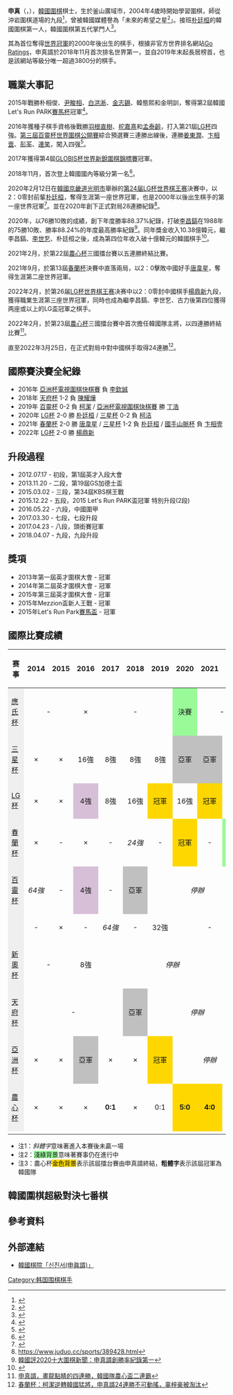 {{Infobox Go player
| 全名 = 申眞諝
| nickname = 小申<ref>{{Cite web|title=围棋：大小申横扫野狐，申真谞双杀辜梓豪|url=https://www.163.com/dy/article/GAMHK1QU05495MRM.html|accessdate=2021-10-30|author=网易|date=2021-05-13|format=|publisher=|language=|dead-url=no|archive-date=2021-11-04|archive-url=https://web.archive.org/web/20211104023402/https://www.163.com/dy/article/GAMHK1QU05495MRM.html}}</ref>、申工智能<ref>{{Cite web|title=新浪视点：申真谞表现完美 谁能拦住“申工智能”|url=https://sports.sina.com.cn/go/2021-02-25/doc-ikftssap8708782.shtml|accessdate=2021-10-30|author=新浪体育|date=2021-02-25|format=|publisher=|language=|dead-url=no|archive-date=2021-10-30|archive-url=https://web.archive.org/web/20211030163217/https://sports.sina.com.cn/go/2021-02-25/doc-ikftssap8708782.shtml}}</ref>
| 英文名 = Shin Jin Seo
| hangul = 신진서（Shin Jin Seo）
| 生於 = {{birth_date_and_age|2000|03|17}}
| 出生地 = {{KOR}}[[釜山廣域市|釜山廣域市]]
| 國籍 = {{ROK}}
| 師從 = {{tsl|ko|한종진|韓鐘振}}
| 學生 = 
| 職業生涯 =
| 入段 = 2012年 
| 段位 = 九段
| 所屬 = [[韓國棋院|韓國棋院]]
}}
'''申真{{ruby-py|諝|-{zh-cn:xū;zh-tw:ㄒㄩˇ;zh-hk:seoi<sup>1</sup>}-}}'''（{{lang-ko|신진서}}，{{bd|2000年|3月17日|||catIdx=K}}），[[韓國|韓國]][[圍棋|圍棋]]棋士，生於釜山廣域市，2004年4歲時開始學習圍棋，師從沖岩圍棋道場的{{tsl|ko|한종진|韓鐘振}}九段<ref>{{Cite web |url=http://baduk.hangame.com/news.nhn?gseq=26251&m=view |title=2012年第一屆英才入段大會申真諝簡介 |accessdate=2016-07-05 |archive-date=2016-09-20 |archive-url=https://web.archive.org/web/20160920031825/http://baduk.hangame.com/news.nhn?gseq=26251&m=view |dead-url=no }}</ref>，曾被韓國媒體譽為「未來的希望之星<ref>{{Cite web |url=https://news.tygem.com/news/tnews/viewpage.asp?seq=21238 |title=未來第一人申真諝story |access-date=2016-07-29 |archive-url=https://web.archive.org/web/20220317150332/https://news.tygem.com/news/tnews/viewpage.asp?seq=21238 |archive-date=2022-03-17 |dead-url=yes }}</ref>」。接班[[朴廷桓|朴廷桓]]的韓國圍棋第一人，韓國圍棋第五代掌門人<ref>{{Cite web |url=https://www.sohu.com/a/431924939_120768401 |title=韩国围棋第五代新王！申真谞竖旗朴廷桓退位 |access-date=2021-11-02 |archive-date=2021-11-03 |archive-url=https://web.archive.org/web/20211103114249/https://www.sohu.com/a/431924939_120768401 |dead-url=no }}</ref>。

其為首位奪得[[世界圍棋大賽|世界冠軍]]的2000年後出生的棋手，根據非官方世界排名網站[[Go_Ratings|Go Ratings]]，申真諝於2018年11月首次排名世界第一，並自2019年末起長居榜首，也是該網站等級分唯一超過3800分的棋手。

==職業大事記==
2015年戰勝朴相俊、[[尹畯相|尹畯相]]、[[白洪淅|白洪淅]]、[[金志錫|金志錫]]、韓態熙和金明訓，奪得第2屆韓國Let's Run PARK[[賽馬杯|賽馬杯]]冠軍<ref>{{Cite web |url=http://sports.sina.com.cn/go/2015-12-24/doc-ifxmxxsr3620623.shtml |title=00後問鼎韓國最大棋戰 申真諝：敢與柯潔爭勝 |accessdate=2016-06-25 |archive-date=2016-08-15 |archive-url=https://web.archive.org/web/20160815024040/http://sports.sina.com.cn/go/2015-12-24/doc-ifxmxxsr3620623.shtml |dead-url=no }}</ref>。

2016年獲種子棋手資格後戰勝[[羽根直樹|羽根直樹]]、[[柁嘉熹|柁嘉熹]]和[[孟泰齡|孟泰齡]]，打入第21屆[[LG杯|LG杯]]四強。[[第三屆百靈杯世界圍棋公開賽|第三屆百靈杯世界圍棋公開賽]]綜合預選賽三連勝出線後，連勝[[姜東潤|姜東潤]]、[[卞相壹|卞相壹]]、[[彭荃|彭荃]]、[[連笑|連笑]]，闖入四强<ref>{{Cite web |url=http://sports.sina.com.cn/go/2016-08-26/doc-ifxvixer7279657.shtml |title=申真谞：韩国围棋目前处于下风 我要担起责任 |accessdate=2016-08-26 |archive-date=2016-08-29 |archive-url=https://web.archive.org/web/20160829232615/http://sports.sina.com.cn/go/2016-08-26/doc-ifxvixer7279657.shtml |dead-url=no }}</ref>。

2017年獲得第4屆[[GLOBIS杯世界新銳圍棋錦標賽|GLOBIS杯世界新銳圍棋錦標賽]]冠軍。

2018年11月，首次登上韓國國內等級分第一名<ref>{{Cite web |url=https://weiqi.qq.com/news/9734.html |title=韩国变天！59个月后一哥易主 申真谞1分反超朴廷桓 |access-date=2021-01-13 |archive-date=2020-05-23 |archive-url=https://web.archive.org/web/20200523052953/https://weiqi.qq.com/news/9734.html |dead-url=no }}</ref>。

2020年2月12日在[[韓國|韓國]][[京畿道|京畿道]][[光明市|光明市]]舉辦的[[第24届LG杯世界棋王赛|第24届LG杯世界棋王赛]]決賽中，以2：0零封前輩[[朴廷桓|朴廷桓]]，奪得生涯第一座世界冠軍，也是2000年以後出生棋手的第一座世界冠軍<ref>{{Cite web|title=LG杯申真谞零封朴廷桓 00后首度加冕世界冠军|url=https://sports.sina.com.cn/go/2020-02-12/doc-iimxyqvz2219362.shtml|accessdate=2020-02-12|author=新浪体育|date=2020-02-12|format=|publisher=|language=|archive-date=2020-02-16|archive-url=https://web.archive.org/web/20200216075534/https://sports.sina.com.cn/go/2020-02-12/doc-iimxyqvz2219362.shtml|dead-url=no}}</ref>。並在2020年創下正式對局28連勝紀錄<ref>https://www.juduo.cc/sports/389428.html</ref>。

2020年，以76勝10敗的成績，創下年度勝率88.37%紀錄，打破[[李昌鎬|李昌鎬]]在1988年的75勝10敗、勝率88.24%的年度最高勝率紀錄<ref>[https://news.sina.com.tw/article/20201230/37271682.html 韓國評2020十大圍棋新聞：申真諝創勝率紀錄第一]</ref>。同年獎金收入10.38億韓元，繼李昌鎬、[[李世乭|李世乭]]、朴廷桓之後，成為第四位年收入破十億韓元的韓國棋手<ref>{{Cite web |url=https://weiqi.qq.com/news/11407.html |title=年入十亿 韩国围棋2020奖金榜 申真谞首度登顶 |access-date=2021-01-05 |archive-date=2021-01-14 |archive-url=https://web.archive.org/web/20210114101543/https://weiqi.qq.com/news/11407.html |dead-url=no }}</ref>。

2021年2月，於第22屆[[農心杯|農心杯]]三國擂台賽以五連勝終結比賽。

2021年9月，於第13屆[[春蘭杯世界職業圍棋錦標賽|春蘭杯]]決賽中直落兩局，以2：0擊敗中國好手[[唐韋星|唐韋星]]，奪得生涯第二座世界冠軍。

2022年2月，於第26届[[LG杯世界棋王赛|LG杯世界棋王赛]]决赛中以2：0零封中國棋手[[楊鼎新|楊鼎新]]九段，獲得職業生涯第三座世界冠軍，同時也成為繼李昌鎬、李世乭、古力後第四位獲得两座或以上的LG盃冠軍之棋手。

2022年2月，於第23屆[[農心杯|農心杯]]三國擂台賽中首次擔任韓國隊主將，以四連勝終結比賽<ref>[https://baduk.hangame.com/news.nhn?gseq=101082&m=view 申真諝，畫龍點睛的四連勝，韓國隊農心盃二連霸]</ref>。

直至2022年3月25日，在正式對局中對中國棋手取得24連勝<ref>[https://poplarnews.com/sports/398785.html 春蘭杯：柯潔逆轉韓國猛將，申真諝24連勝不可動搖，辜梓豪被淘汰]</ref>。

==國際賽決賽全紀錄==
* 2016年 [[亞洲杯電視圍棋快棋賽|亞洲杯電視圍棋快棋賽]] 負 [[李欽誠|李欽誠]]
* 2018年 [[天府杯|天府杯]] 1-2 負 [[陳耀燁|陳耀燁]]
* 2019年 [[百靈杯|百靈杯]] 0-2 負 [[柯潔|柯潔]] / [[亞洲杯電視圍棋快棋賽|亞洲杯電視圍棋快棋賽]] 勝 [[丁浩_(圍棋棋手)|丁浩]]
* 2020年 [[LG杯|LG杯]] 2-0 勝 [[朴廷桓|朴廷桓]] / [[三星杯|三星杯]] 0-2 負 [[柯洁|柯洁]] 
* 2021年 [[春蘭杯|春蘭杯]] 2-0 勝 [[唐韋星|唐韋星]] / [[三星杯|三星杯]] 1-2 負 [[朴廷桓|朴廷桓]] / [[國手山脈國際圍棋賽|國手山脈杯]] 負 [[卞相壹|卞相壹]]
* 2022年 [[LG杯|LG杯]] 2-0 勝 [[楊鼎新|楊鼎新]]

==升段過程==
* 2012.07.17 - 初段，第1屆英才入段大會
* 2013.11.20 - 二段，第19屆GS加德士盃
* 2015.03.02 - 三段，第34屆KBS棋王戰
* 2015.12.22 - 五段，2015 Let's Run PARK盃冠軍 特別升段(2段)
* 2016.05.22 - 六段，中國圍甲
* 2017.03.30 - 七段，七段升段
* 2017.04.23 - 八段，頭銜賽冠軍
* 2018.04.07 - 九段，九段升段

==獎項==
*2013年第一屆英才圍棋大會 - 冠軍
*2014年第二屆英才圍棋大會 - 冠軍
*2015年第三屆英才圍棋大會 - 冠軍
*2015年Mezzion盃新人王戰 - 冠軍
*2015年Let's Run Park[[賽馬盃|賽馬盃]] - 冠軍

==國際比賽成績==
{| class="wikitable"
|- style="background:#efefef;"
! 赛事 !! 2014 !! 2015 !! 2016 !! 2017 !! 2018 !! 2019 !! 2020 !! 2021 !! 2022
|-
| style="background:#efefef;"|[[應氏杯|應氏杯]]
| colspan="2" style="text-align:center;" |-
| style="text-align:center;" |×
| colspan="3" style="text-align:center;" |-
| style="text-align:center; background:#98fb98" |決賽
| colspan="2" style="text-align:center;" |-
|-
| style="background:#efefef;"|[[三星杯|三星杯]]
| style="text-align:center;" |×
| style="text-align:center;" |×
| style="text-align:center;" |16強
| style="text-align:center;" |8強
| style="text-align:center;" |8強
| style="text-align:center;" |8強
| style="text-align:center; background:silver;" |亞軍
| style="text-align:center; background:silver;" |亞軍
|
|-
| style="background:#efefef;"|[[LG杯|LG杯]]
| style="text-align:center;" |×
| style="text-align:center;" |×
| style="text-align:center;background:thistle;" |4強
| style="text-align:center;" |8強
| style="text-align:center;" |16強
| style="text-align:center; background:gold;" |冠軍 
| style="text-align:center;" |16強
| style="text-align:center; background:gold;" |冠軍
| 
|-
| style="background:#efefef;"|[[春蘭杯|春蘭杯]]
| style="text-align:center;" |×
| style="text-align:center;" |-
| style="text-align:center;" |×
| style="text-align:center;" |-
| style="text-align:center;" |''24強''
| style="text-align:center;" |-
| style="text-align:center; background:gold;" |冠軍
| style="text-align:center;" |-
| style="text-align:center; background:#98fb98" |8強
|-
| style="background:#efefef;"|[[百靈杯|百靈杯]]
| style="text-align:center;" |''64強''
| style="text-align:center;" |-
| style="text-align:center; background:thistle;" |4強
| style="text-align:center;" |-
| style="text-align:center; background:silver;" |亞軍
| colspan="4" style="text-align:center;" |''停辦''
|-
| style="background:#efefef;"|{{nowrap|[[夢百合杯|夢百合杯]]}}
| style="text-align:center;" |-
| style="text-align:center;" |×
| style="text-align:center;" |-
| style="text-align:center;" |''64強''
| style="text-align:center;" |-
| style="text-align:center;" |32強
| colspan="3" style="text-align:center;" |-
|-
| style="background:#efefef;"|[[新奧杯|新奧杯]]
| colspan="2" style="text-align:center;" |-
| style="text-align:center;" |8強
| colspan="6" style="text-align:center;" |''停辦''
|-
| style="background:#efefef;"|[[天府杯|天府杯]]
| colspan="4" style="text-align:center;" |-
| style="text-align:center; background:silver;" |亞軍
| colspan="4" style="text-align:center;" |''停辦''
|-
| style="background:#efefef;"|[[亞洲杯電視圍棋快棋賽|亞洲杯]]
| style="text-align:center;" |×
| style="text-align:center;" |×
| style="text-align:center;background:silver;" |亞軍
| style="text-align:center;" |×
| style="text-align:center;" |×
| style="text-align:center;background:gold;" |冠軍 
| colspan="3" style="text-align:center;" |''停辦''
|-
| style="background:#efefef;"|[[農心杯|農心杯]]
| style="text-align:center;" |×
| style="text-align:center;" |×
| style="text-align:center;" |×
| style="text-align:center;" |'''0:1'''
| style="text-align:center;" |×
| style="text-align:center;" |0:1
| style="text-align:center; background:gold;" |'''5:0'''
| style="text-align:center; background:gold;" |'''4:0'''
|
|-
|}
*注1：''斜體字''意味著進入本賽後未贏一場
*注2：<span style="background:#98fb98;">淺綠背景</span>意味著賽事仍在進行中
*注3：農心杯<span style="background:gold;">金色背景</span>表示該屆擂台賽由申真諝終結，'''粗體字'''表示該屆冠軍為韓國隊

==韓國圍棋超級對決七番棋==
{{申真谞朴廷桓七番大战}}

==參考資料==
{{Reflist|2}}

==外部連結==
*[http://www.baduk.or.kr/record/player/10000735 韓國棋院「신진서(申眞諝)」] {{Wayback|url=http://www.baduk.or.kr/record/player/10000735 |date=20200523061448 }}

{{GoNavbox}}
{{韩国围棋比赛现任冠军}}
{{世界围棋比赛现任冠军}}
[[Category:韩国围棋棋手|Category:韩国围棋棋手]]
